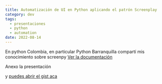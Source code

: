 ```yaml
---
title: Automatización de UI en Python aplicando el patrón Screenplay
category: dev
tags:
  - presentaciones
  - python
  - automation
date: 2022-08-14
---
```



En python Colombia, en particular Python Barranquilla compartí mis conocimiento sobre screenpy
[Ver la documentación](https://screenpy-docs.readthedocs.io/en/latest/index.html)

<ResponsiveIFrame
  width="100%"
  height="600"
  src="https://www.youtube.com/embed/s_h5uAZB8yU"
  frameBorder="0"
  allow="accelerometer; autoplay; encrypted-media; gyroscope; picture-in-picture"
  allowFullScreen
  title="Video de la charla sobre screenpy"
/>

Anexo la presentación

<ResponsiveIFrame
  src={slideURL}
  width="100%"
  height="600"
  frameBorder="0"
  title="Presentación en onedrive de la charla sobre screenpy"
/>

y [puedes abrir el gist aca](https://gist.github.com/Scot3004/56723aa4237961b5a250ffd17c53996f)

